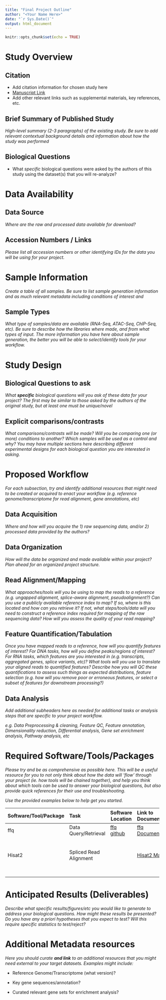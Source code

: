 ```yaml
---
title: "Final Project Outline"
author: "<Your Name Here>"
date: "`r Sys.Date()`"
output: html_document
---
```


```r
knitr::opts_chunk$set(echo = TRUE)
```

# Study Overview

## Citation

-   Add citation information for chosen study here
-   [Manuscript Link](https://%3Clink%20to%20manuscript%3E)
-   Add other relevant links such as supplemental materials, key references, etc.

## Brief Summary of Published Study

*High-level summary (2-3 paragraphs) of the existing study. Be sure to add relevant contextual background details and information about how the study was performed*

## Biological Questions

-   What *specific* biological questions were asked by the authors of this study using the dataset(s) that you will re-analyze?

# Data Availability

## Data Source

*Where are the raw and processed data available for download?*

## Accession Numbers / Links

*Please list all accession numbers or other identifying IDs for the data you will be using for your project.*

# Sample Information
*Create a table of all samples. Be sure to list sample generation information and as much relevant metadata including conditions of interest and*

## Sample Types
*What type of samples/data are available (RNA-Seq, ATAC-Seq, ChIP-Seq, etc). Be sure to describe how the libraries where made, and from what types of input. The more information you have here about sample generation, the better you will be able to select/identify tools for your workflow.*

# Study Design

## Biological Questions to ask
_What **specific** biological questions will you ask of these data for your project? The first may be similar to those asked by the authors of the original study, but at least one must be unique/novel_

## Explicit comparisons/contrasts
*What comparisons/contrasts will be made?  Will you be comparing one (or more) conditions to another? Which samples will be used as a control and why? You may have multiple sections here describing different experimental designs for each biological question you are interested in asking.*

# Proposed Workflow

_For each subsection, try and identify additional resources that might need to be created or acquired to enact your workflow (e.g. reference genome/transcriptome for read alignment, gene annotations, etc)_

## Data Acquisition
_Where and how will you acquire the 1) raw sequencing data, and/or 2) processed data provided by the authors?_

## Data Organization
_How will the data be organized and made available within your project? Plan ahead for an organized project structure._

## Read Alignment/Mapping
_What approaches/tools will you be using to map the reads to a reference (e.g. ungapped alignment, splice-aware alignment, pseudoalignment?) Can you use a publicly available reference index to map? If so, where is this located and how can you retrieve it?  If not, what steps/tools/data will you need to construct a reference index required for mapping of the raw sequencing data? How will you assess the quality of your read mapping?_

## Feature Quantification/Tabulation
_Once you have mapped reads to a reference, how will you quantify features of interest? For DNA tasks, how will you define peaks/regions of interest?  For RNA tasks, which features are you interested in (e.g. transcripts, aggregated genes, splice variants, etc)? What tools will you use to translate your aligned reads to quantified features? Describe how you will QC these quantifications to assess such things as expected distributions, feature selection (e.g. how will you remove poor or erroneous features, or select a subset of features for downstream processing?)_

## Data Analysis
*Add additional subheaders here as needed for additional tasks or analysis steps that are specific to your project workflow.*

_e.g. Data Preprocessing & cleaning, Feature QC, Feature annotation, Dimensionality reduction, Differential analysis, Gene set enrichment analysis, Pathway analysis, etc_

# Required Software/Tools/Packages

*Please try and be as comprehensive as possible here. This will be a useful resource for you to not only think about how the data will 'flow' through your project (ie. how tools will be chained together), and help you think about which tools can be used to answer your biological questions, but also provide quick references for their use and troubleshooting.*

*Use the provided examples below to help get you started.*

+-----------------------+------------------------+-------------------------------------------------+--------------------------------------------------------------------+-----------------------------------------------------------------------------------------+---------+
| Software/Tool/Package | Task                   | Software Location                               | Link to Documentation                                              | Link to Vignettes/Tutorials                                                             | Notes   |
+:======================+:=======================+=================================================+:===================================================================+:========================================================================================+:========+
| ffq                   | Data Query/Retrieval   | [ffq github](https://github.com/pachterlab/ffq) | [ffq Documentation](https://openbase.com/python/ffq/documentation) |                                                                                         |         |
+-----------------------+------------------------+-------------------------------------------------+--------------------------------------------------------------------+-----------------------------------------------------------------------------------------+---------+
| Hisat2                | Spliced Read Alignment |                                                 | [Hisat2 Manual](http://daehwankimlab.github.io/hisat2/)            | -   [Mapping with Hisat](https://wikis.utexas.edu/display/bioiteam/Mapping+with+HISAT2) |         |
|                       |                        |                                                 |                                                                    |                                                                                         |         |
|                       |                        |                                                 |                                                                    | -   [Hisat2 tutorial](https://rpubs.com/selveyad/hisat2_tutorial)                       |         |
+-----------------------+------------------------+-------------------------------------------------+--------------------------------------------------------------------+-----------------------------------------------------------------------------------------+---------+
|                       |                        |                                                 |                                                                    |                                                                                         |         |
+-----------------------+------------------------+-------------------------------------------------+--------------------------------------------------------------------+-----------------------------------------------------------------------------------------+---------+
|                       |                        |                                                 |                                                                    |                                                                                         |         |
+-----------------------+------------------------+-------------------------------------------------+--------------------------------------------------------------------+-----------------------------------------------------------------------------------------+---------+

# Anticipated Results (Deliverables)
_Describe what specific results/figures/etc you would like to generate to address your biological questions. How might these results be presented? Do you have any a priori hypotheses that you expect to test?  Will this require specific statistics to test/reject?_

# Additional Metadata resources

_Here you should curate **and link** to an additional resources that you might need external to your target datasets. Examples might include:_

-   Reference Genome/Transcriptome (what version)?

-   Key gene sequences/annotation?

-   Curated relevant gene sets for enrichment analysis?
